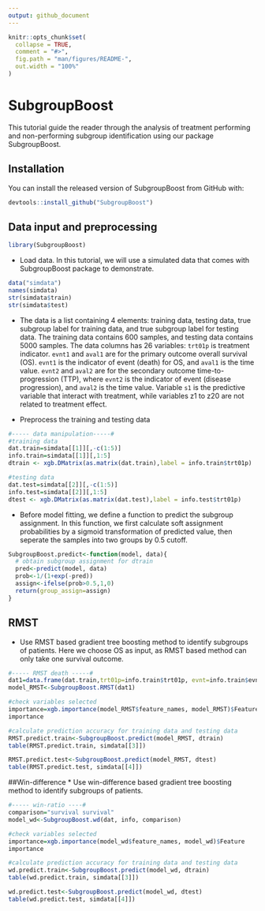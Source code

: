 ```yaml
---
output: github_document
---
```


<!-- README.md is generated from README.Rmd. Please edit that file -->

```r
knitr::opts_chunk$set(
  collapse = TRUE,
  comment = "#>",
  fig.path = "man/figures/README-",
  out.width = "100%"
)
```

# SubgroupBoost

<!-- badges: start -->
<!-- badges: end -->

This tutorial guide the reader through the analysis of treatment performing and non-performing subgroup identification using our package SubgroupBoost. 

## Installation

You can install the released version of SubgroupBoost from GitHub with:

``` r
devtools::install_github("SubgroupBoost")
```

## Data input and preprocessing

```r
library(SubgroupBoost)
```

* Load data. In this tutorial, we will use a simulated data that comes with SubgroupBoost package to demonstrate. 

```r
data("simdata")
names(simdata)
str(simdata$train)
str(simdata$test)
```

* The data is a list containing 4 elements: training data, testing data, true subgroup label for training data, and true subgroup label for testing data. The training data contains 600 samples, and testing data contains 5000 samples. The data columns has 26 variables: `trt01p` is treatment indicator. `evnt1` and `aval1` are for the primary outcome overall survival (OS). `evnt1` is the indicator of event (death) for OS, and `aval1` is the time value. `evnt2` and `aval2` are for the secondary outcome time-to-progression (TTP), where `evnt2` is the indicator of event (disease progression), and `aval2` is the time value. Variable `s1` is the predictive variable that interact with treatment, while variables z1 to z20 are not related to treatment effect.

* Preprocess the training and testing data
```r
#----- data manipulation-----#
#training data
dat.train=simdata[[1]][,-c(1:5)]
info.train=simdata[[1]][,1:5]
dtrain <- xgb.DMatrix(as.matrix(dat.train),label = info.train$trt01p)

#testing data
dat.test=simdata[[2]][,-c(1:5)]
info.test=simdata[[2]][,1:5]
dtest <- xgb.DMatrix(as.matrix(dat.test),label = info.test$trt01p)
```

* Before model fitting, we define a function to predict the subgroup assignment. In this function, we first calculate soft assignment probabilities by a sigmoid transformation of predicted value, then seperate the samples into two groups by 0.5 cutoff.  
```r
SubgroupBoost.predict<-function(model, data){
  # obtain subgroup assignment for dtrain
  pred<-predict(model, data)
  prob<-1/(1+exp(-pred))
  assign<-ifelse(prob>0.5,1,0)
  return(group_assign=assign)
}

```

## RMST
* Use RMST based gradient tree boosting method to identify subgroups of patients. Here we choose OS as input, as RMST based method can only take one survival outcome.
```r
#----- RMST death -----#
dat1=data.frame(dat.train,trt01p=info.train$trt01p, evnt=info.train$evnt1, aval=info.train$aval1)
model_RMST<-SubgroupBoost.RMST(dat1)

#check variables selected
importance=xgb.importance(model_RMST$feature_names, model_RMST)$Feature
importance

#calculate prediction accuracy for training data and testing data
RMST.predict.train<-SubgroupBoost.predict(model_RMST, dtrain)
table(RMST.predict.train, simdata[[3]])

RMST.predict.test<-SubgroupBoost.predict(model_RMST, dtest)
table(RMST.predict.test, simdata[[4]])
```

##Win-difference
* Use win-difference based gradient tree boosting method to identify subgroups of patients.
```r
#----- win-ratio ----#
comparison="survival survival"
model_wd<-SubgroupBoost.wd(dat, info, comparison)

#check variables selected
importance=xgb.importance(model_wd$feature_names, model_wd)$Feature
importance

#calculate prediction accuracy for training data and testing data
wd.predict.train<-SubgroupBoost.predict(model_wd, dtrain)
table(wd.predict.train, simdata[[3]])

wd.predict.test<-SubgroupBoost.predict(model_wd, dtest)
table(wd.predict.test, simdata[[4]])

```


